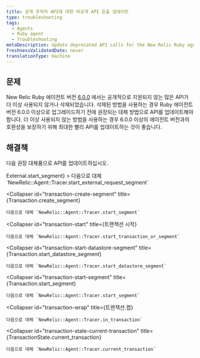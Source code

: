 ```yaml
---
title: 공개 추적자 API에 대한 비공개 API 호출 업데이트
type: troubleshooting
tags:
  - Agents
  - Ruby agent
  - Troubleshooting
metaDescription: Update deprecated API calls for the New Relic Ruby agent.
freshnessValidatedDate: never
translationType: machine
---
```


## 문제

New Relic Ruby 에이전트 버전 [6.0.0](/docs/releases/ruby) 에서는 공개적으로 지원되지 않는 많은 API가 더 이상 사용되지 않거나 삭제되었습니다. 삭제된 방법을 사용하는 경우 Ruby 에이전트 버전 6.0.0 이상으로 업그레이드하기 전에 권장되는 대체 방법으로 API를 업데이트해야 합니다. 더 이상 사용되지 않는 방법을 사용하는 경우 6.0.0 이상의 에이전트 버전과의 호환성을 보장하기 위해 최대한 빨리 API를 업데이트하는 것이 좋습니다.

## 해결책

다음 권장 대체품으로 API를 업데이트하십시오.

<CollapserGroup>
  <Collapser
    id="external-start-segment"
    title={<InlineCode>External.start_segment</InlineCode>}
  >
    다음으로 대체 `NewRelic::Agent::Tracer.start_external_request_segment`
  </Collapser>

  <Collapser
    id="transaction-create-segment"
    title={<InlineCode>Transaction.create_segment</InlineCode>}
  >
    다음으로 대체 `NewRelic::Agent::Tracer.start_segment`
  </Collapser>

  <Collapser
    id="transaction-start"
    title={<InlineCode>트랜잭션 시작</InlineCode>}
  >
    다음으로 대체 `NewRelic::Agent::Tracer.start_transaction_or_segment`
  </Collapser>

  <Collapser
    id="transaction-start-datastore-segment"
    title={<InlineCode>Transaction.start_datastore_segment</InlineCode>}
  >
    다음으로 대체 `NewRelic::Agent::Tracer.start_datastore_segment`
  </Collapser>

  <Collapser
    id="transaction-start-segment"
    title={<InlineCode>Transaction.start_segment</InlineCode>}
  >
    다음으로 대체 `NewRelic::Agent::Tracer.start_segment`
  </Collapser>

  <Collapser
    id="transaction-wrap"
    title={<InlineCode>트랜잭션.랩</InlineCode>}
  >
    다음으로 대체 `NewRelic::Agent::Tracer.in_transaction`
  </Collapser>

  <Collapser
    id="transaction-state-current-transaction"
    title={<InlineCode>TransactionState.current_transaction</InlineCode>}
  >
    다음으로 대체 `NewRelic::Agent::Tracer.current_transaction`
  </Collapser>
</CollapserGroup>